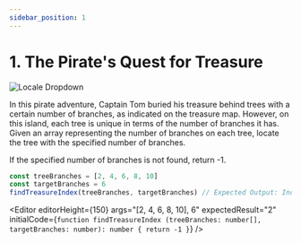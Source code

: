 ```yaml
---
sidebar_position: 1
---
```



# 1. The Pirate's Quest for Treasure

![Locale Dropdown](./img/1-1-1.png)

In this pirate adventure, Captain Tom buried his treasure behind trees with a certain number of branches, as indicated
on the treasure map. However, on this island, each tree is unique in terms of the number of branches it has. Given an
array representing the number of branches on each tree, locate the tree with the specified number of branches.

If the specified number of branches is not found, return -1.

```typescript
const treeBranches = [2, 4, 6, 8, 10]
const targetBranches = 6
findTreasureIndex(treeBranches, targetBranches) // Expected Output: Index of tree with 6 branches (2)
```

<Editor
  editorHeight={150}
  args="[2, 4, 6, 8, 10], 6"
  expectedResult="2"
  initialCode={`function findTreasureIndex (treeBranches: number[], targetBranches: number): number {
  return -1
}`} />
